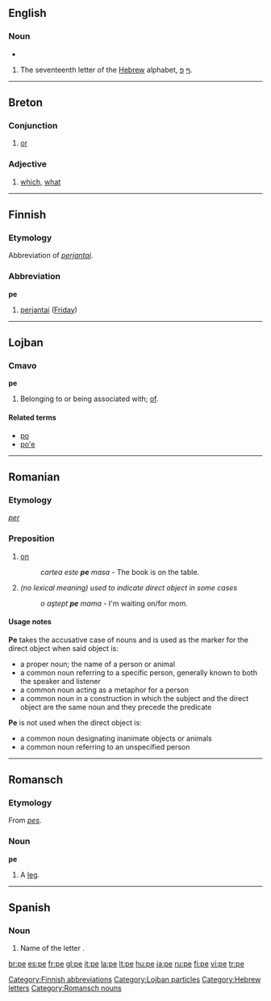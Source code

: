 {{also|PE|Pe.|.pe|pé}}
==English==

===Noun===
{{en-noun|pl=pes}}
* {{rfv-inflection|pes}}

# The seventeenth letter of the [[Hebrew]] alphabet, [[ף]] [[פ]].

----

==Breton==

===Conjunction===
{{infl|br|conjunction}}

# [[or]]

===Adjective===
{{infl|br|adjective|interrogative adjective}}

# [[which]], [[what]]

----

==Finnish==

===Etymology===
Abbreviation of ''[[perjantai]]''.

===Abbreviation===
'''pe'''

# [[perjantai]] ([[Friday]])

[[Category:Finnish abbreviations]]

----

==Lojban==

===Cmavo===
'''pe'''

# Belonging to or being associated with; [[of]].

====Related terms====
* [[po#Lojban|po]]
* [[po'e#Lojban|po'e]]

[[Category:Lojban particles]]

----

==Romanian==

===Etymology===
{{etyl|la|ro}} ''[[per]]''

===Preposition===
{{ro-prep|a}}

# [[on]]
#: ''cartea este '''pe''' masa'' - The book is on the table.
# ''(no lexical meaning) used to indicate direct object in some cases''
#: ''o aştept '''pe''' mama'' - I'm waiting on/for mom.

====Usage notes====
'''Pe''' takes the accusative case of nouns and is used as the marker for the direct object when said object is:
* a proper noun; the name of a person or animal
* a common noun referring to a specific person, generally known to both the speaker and listener
* a common noun acting as a metaphor for a person
* a common noun in a construction in which the subject and the direct object are the same noun and they precede the predicate

'''Pe''' is not used when the direct object is:
* a common noun designating inanimate objects or animals
* a common noun referring to an unspecified person

----

==Romansch==

===Etymology===
From {{etyl|la|rm}} ''[[pes]]''.

===Noun===
'''pe'''

# A [[leg]].

[[Category:Hebrew letters]]
[[Category:Romansch nouns]]

----

==Spanish==

===Noun===
{{es-noun-f}}

# Name of the letter {{term|p}}.

[[br:pe]]
[[es:pe]]
[[fr:pe]]
[[gl:pe]]
[[it:pe]]
[[la:pe]]
[[lt:pe]]
[[hu:pe]]
[[ja:pe]]
[[ru:pe]]
[[fi:pe]]
[[vi:pe]]
[[tr:pe]]